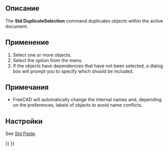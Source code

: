 <languages/>

{{Docnav/ru
|[[Std_Paste/ru|Команда "Вставить"]]
|[[Std_Refresh/ru|Команда "Обновить"]]
|[[Std_Edit_Menu/ru|Меню "Правка"]]
|IconL=Std_Paste.svg
|IconR=Std_Refresh.svg
|IconC=Freecad.svg
}}

<div class="mw-translate-fuzzy">
{{GuiCommand/ru
|Name/ru=Дублировать выбранное
|Name=Std_DuplicateSelection
|MenuLocation=Правка → Дублировать выбранное
|Workbenches=All
|SeeAlso=[[Std_Cut/ru|Вырезать]], [[Std_Copy/ru|Копировать]], [[Std_Paste/ru|Вставить]]
}}
</div>

<span id="Description"></span>
==Описание== 

The '''Std DuplicateSelection''' command duplicates objects within the active document.

<span id="Usage"></span>
==Применение==

# Select one or more objects.
# Select the {{MenuCommand|Edit → [[Image:Std_DuplicateSelection.svg|16px]] Duplicate selection}} option from the menu.
# If the objects have dependencies that have not been selected, a dialog box will prompt you to specify which should be included.

<span id="Notes"></span>
==Примечания==

* FreeCAD will automatically change the internal names and, depending on the preferences, labels of objects to avoid name conflicts.

<span id="Preferences"></span>
==Настройки==

See [[Std_Paste#Preferences|Std Paste]].


{{Docnav/ru
|[[Std_Paste/ru|Команда "Вставить"]]
|[[Std_Refresh/ru|Команда "Обновить"]]
|[[Std_Edit_Menu/ru|Меню "Правка"]]
|IconL=Std_Paste.svg
|IconR=Std_Refresh.svg
|IconC=Freecad.svg
}}

{{Std_Base_navi{{#translation:}}}}
{{Userdocnavi{{#translation:}}}}